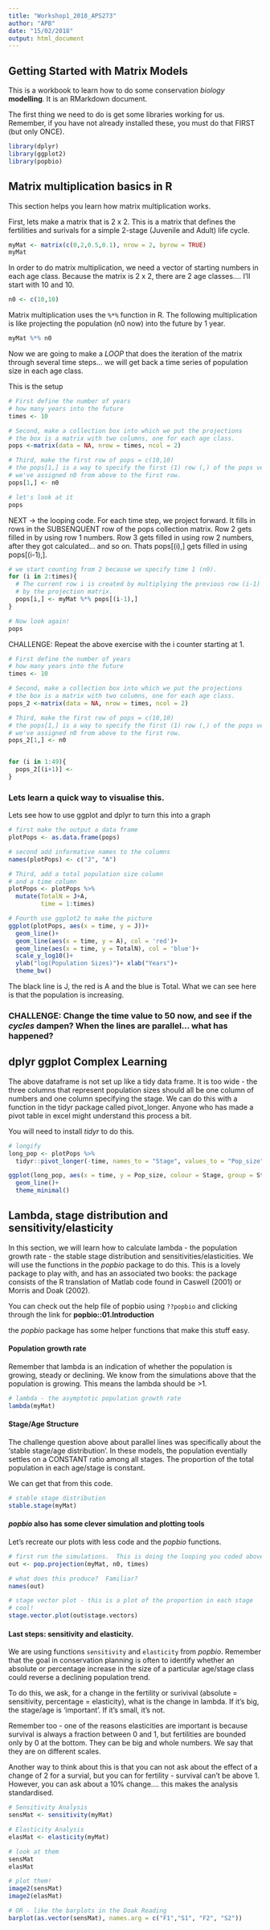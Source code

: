 ```yaml
---
title: "Workshop1_2018_APS273"
author: "APB"
date: "15/02/2018"
output: html_document
---
```


## Getting Started with Matrix Models

This is a workbook to learn how to do some conservation _biology_ **modelling**.  It is an RMarkdown document.

The first thing we need to do is get some libraries working for us.  Remember, if you have not already installed these, you must do that FIRST (but only ONCE).

```r
library(dplyr)
library(ggplot2)
library(popbio)
```

## Matrix multiplication basics in R

This section helps you learn how matrix multiplication works.

First, lets make a matrix that is 2 x 2.  This is a matrix that defines the fertilities and surivals for a simple 2-stage (Juvenile and Adult) life cycle.

```r
myMat <- matrix(c(0,2,0.5,0.1), nrow = 2, byrow = TRUE)
myMat
```

In order to do matrix multiplication, we need a vector of starting numbers in each age class.  Because the matrix is 2 x 2, there are 2 age classes.... I'll start with 10 and 10.

```r
n0 <- c(10,10)
```

Matrix multiplication uses the `%*%` function in R.  The following multiplication is like projecting the population (n0 now) into the future by 1 year.

```r
myMat %*% n0
```

Now we are going to make a _LOOP_ that does the iteration of the matrix through several time steps...  we will get back a time series of population size in each age class.

This is the setup

```r
# First define the number of years
# how many years into the future
times <- 10

# Second, make a collection box into which we put the projections
# the box is a matrix with two columns, one for each age class.
pops <-matrix(data = NA, nrow = times, ncol = 2)

# Third, make the first row of pops = c(10,10)
# the pops[1,] is a way to specify the first (1) row (,) of the pops vector
# we've assigned n0 from above to the first row.
pops[1,] <- n0

# let's look at it
pops
```

NEXT ->  the looping code.  For each time step, we project forward.  It fills in rows in the SUBSENQUENT row of the pops collection matrix. Row 2 gets filled in by using row 1 numbers.  Row 3 gets filled in using row 2 numbers, after they got calculated... and so on. Thats pops[(i),] gets filled in using pops[(i-1),].

```r
# we start counting from 2 because we specify time 1 (n0).
for (i in 2:times){
  # The current row i is created by multiplying the previous row (i-1)
  # by the projection matrix.
  pops[i,] <- myMat %*% pops[(i-1),]
}

# Now look again!
pops
```

CHALLENGE: Repeat the above exercise with the i counter starting at 1.

```r
# First define the number of years
# how many years into the future
times <- 10

# Second, make a collection box into which we put the projections
# the box is a matrix with two columns, one for each age class.
pops_2 <-matrix(data = NA, nrow = times, ncol = 2)

# Third, make the first row of pops = c(10,10)
# the pops[1,] is a way to specify the first (1) row (,) of the pops vector
# we've assigned n0 from above to the first row.
pops_2[1,] <- n0


for (i in 1:49){
  pops_2[(i+1)] <-
}


```

### Lets learn a quick way to visualise this.

Lets see how to use ggplot and dplyr to turn this into a graph

```r
# first make the output a data frame
plotPops <- as.data.frame(pops)

# second add informative names to the columns
names(plotPops) <- c("J", "A")

# Third, add a total population size column
# and a time column
plotPops <- plotPops %>% 
  mutate(TotalN = J+A,
         time = 1:times)

# Fourth use ggplot2 to make the picture
ggplot(plotPops, aes(x = time, y = J))+
  geom_line()+
  geom_line(aes(x = time, y = A), col = 'red')+
  geom_line(aes(x = time, y = TotalN), col = 'blue')+
  scale_y_log10()+
  ylab("log(Population Sizes)")+ xlab("Years")+
  theme_bw()
```

The black line is J, the red is A and the blue is Total.  What we can see here is that the population is increasing.  

### CHALLENGE: Change the time value to 50 now, and see if the _cycles_ dampen?  When the lines are parallel... what has happened?

## dplyr ggplot Complex Learning

The above dataframe is not set up like a tidy data frame.  It is too wide - the three columns that represent population sizes should all be one column of numbers and one column specifying the stage.  We can do this with a function in the tidyr package called pivot_longer.  Anyone who has made a pivot table in excel might understand this process a bit.

You will need to install _tidyr_ to do this.

```r
# longify
long_pop <- plotPops %>% 
  tidyr::pivot_longer(-time, names_to = "Stage", values_to = "Pop_size")

ggplot(long_pop, aes(x = time, y = Pop_size, colour = Stage, group = Stage))+
  geom_line()+
  theme_minimal()
```

## Lambda, stage distribution and sensitivity/elasticity

In this section, we will learn how to calculate lambda - the population growth rate - the stable stage distribution and sensitivities/elasticities.  We will use the functions in the _popbio_ package to do this.  This is a lovely package to play with, and has an associated two books: the package consists of the R translation of Matlab code found in Caswell (2001) or Morris and Doak (2002).

You can check out the help file of popbio using `??popbio` and clicking through the link for __popbio::01.Introduction__

the _popbio_ package has some helper functions that make this stuff easy.

#### Population growth rate

Remember that lambda is an indication of whether the population is growing, steady or declining. We know from the simulations above that the population is growing.  This means the lambda should be >1.

```r
# lambda - the asymptotic population growth rate
lambda(myMat)
```


#### Stage/Age Structure

The challenge question above about parallel lines was specifically about the 'stable stage/age distribution'. In these models, the population eventially settles on a CONSTANT ratio among all stages.  The proportion of the total population in each age/stage is constant.

We can get that from this code.

```r
# stable stage distribution
stable.stage(myMat)
```

#### *popbio* also has some clever simulation and plotting tools

Let's recreate our plots with less code and the _popbio_ functions.

```r
# first run the simulations.  This is doing the looping you coded above
out <- pop.projection(myMat, n0, times)

# what does this produce?  Familiar?
names(out)

# stage vector plot - this is a plot of the proportion in each stage
# cool!
stage.vector.plot(out$stage.vectors)
```

#### Last steps: sensitivity and elasticity.  

We are using functions `sensitivity` and `elasticity` from _popbio_.  Remember that the goal in conservation planning is often to identify whether an absolute or percentage increase in the size of a particular age/stage class could reverse a declining population trend.  

To do this, we ask, for a change in the fertility or surivival (absolute = sensitivity, percentage = elasticity), what is the change in lambda.  If it's big, the stage/age is 'important'.  If it's small, it's not.

Remember too - one of the reasons elasticities are important is because survival is always a fraction between 0 and 1, but fertilities are bounded only by 0 at the bottom.  They can be big and whole numbers.  We say that they are on different scales.

Another way to think about this is that you can not ask about the effect of a change of 2 for a survial, but you can for fertility - survival can't be above 1.   However, you can ask about a 10% change.... this makes the analysis standardised.

```r

# Sensitivity Analysis
sensMat <- sensitivity(myMat)

# Elasticity Analysis
elasMat <- elasticity(myMat)

# look at them
sensMat
elasMat

# plot them!
image2(sensMat)
image2(elasMat)

# OR - like the barplots in the Doak Reading
barplot(as.vector(sensMat), names.arg = c("F1","S1", "F2", "S2"))
```
